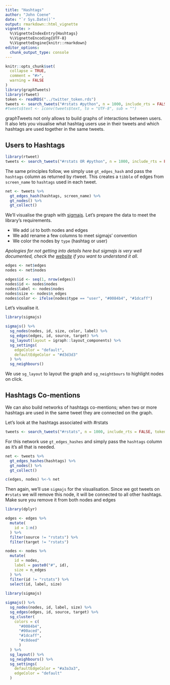 ```yaml
---
title: "Hashtags"
author: "John Coene"
date: "`r Sys.Date()`"
output: rmarkdown::html_vignette
vignette: >
  %\VignetteIndexEntry{Hashtags}
  %\VignetteEncoding{UTF-8}
  %\VignetteEngine{knitr::rmarkdown}
editor_options: 
  chunk_output_type: console
---
```


```r
knitr::opts_chunk$set(
  collapse = TRUE,
  comment = "#>",
  warning = FALSE
)
library(graphTweets)
library(rtweet)
token <- readRDS("../twitter_token.rds")
tweets <- search_tweets("#rstats #python", n = 1000, include_rts = FALSE, token = token, lang = "en")
#tweets$text <- iconv(tweets$text, to = "UTF-8", sub = "")
```

graphTweets not only allows to build graphs of interactions between users. It also lets you visualise what hashtag users use in their tweets and which hashtags are used together in the same tweets.

## Users to Hashtags

```r
library(rtweet)
tweets <- search_tweets("#rstats OR #python", n = 1000, include_rts = FALSE, token = token, lang = "en")
```

The same principles follow, we simply use `gt_edges_hash` and pass the `hashtags` column as returned by rtweet. This creates a `tibble` of edges from `screen_name` to `hashtags` used in each tweet.

```r
net <- tweets %>% 
  gt_edges_hash(hashtags, screen_name) %>% 
  gt_nodes() %>% 
  gt_collect()
```

We'll visualise the graph with [sigmajs](http://sigmajs.john-coene.com/). Let's prepare the data to meet the library's requirements.

* We add `id` to both nodes and edges
* We add rename a few columns to meet sigmajs' convention
* We color the nodes by `type` (hashtag or user)

_Apologies for not getting into details here but sigmajs is very well documented, check the [website](http://sigmajs.john-coene.com/) if you want to understand it all_.

```r
edges <- net$edges
nodes <- net$nodes

edges$id <- seq(1, nrow(edges))
nodes$id <- nodes$nodes
nodes$label <- nodes$nodes
nodes$size <- nodes$n_edges
nodes$color <- ifelse(nodes$type == "user", "#0084b4", "#1dcaff")
```

Let's visualise it.

```r
library(sigmajs)

sigmajs() %>% 
  sg_nodes(nodes, id, size, color, label) %>% 
  sg_edges(edges, id, source, target) %>% 
  sg_layout(layout = igraph::layout_components) %>% 
  sg_settings(
    edgeColor = "default",
    defaultEdgeColor = "#d3d3d3"
  ) %>% 
  sg_neighbours()
```

We use `sg_layout` to layout the graph and `sg_neightbours` to highlight nodes on click.

## Hashtags Co-mentions

We can also build networks of hashtags co-mentions; when two or more hashtags are used in the same tweet they are connected on the graph.

Let's look at the hashtags associated with #rstats

```r
tweets <- search_tweets("#rstats", n = 1000, include_rts = FALSE, token = token, lang = "en")
```

For this network use `gt_edges_hashes` and simply pass the `hashtags` column as it's all that is needed.

```r
net <- tweets %>% 
  gt_edges_hashes(hashtags) %>%
  gt_nodes() %>% 
  gt_collect()

c(edges, nodes) %<-% net
```

Then again, we'll use `sigmajs` for the visualisation. Since we got tweets on `#rstats` we will remove this node, it will be connected to all other hashtags. Make sure you remove it from both nodes and edges

```r
library(dplyr)

edges <- edges %>% 
  mutate(
    id = 1:n()
  ) %>% 
  filter(source != "rstats") %>% 
  filter(target != "rstats")

nodes <- nodes %>% 
  mutate(
    id = nodes,
    label = paste0("#", id),
    size = n_edges
  ) %>% 
  filter(id != "rstats") %>% 
  select(id, label, size)
  
library(sigmajs)

sigmajs() %>% 
  sg_nodes(nodes, id, label, size) %>% 
  sg_edges(edges, id, source, target) %>% 
  sg_cluster(
    colors = c(
      "#0084b4",
      "#00aced",
      "#1dcaff",
      "#c0deed"
      )
  ) %>% 
  sg_layout() %>% 
  sg_neighbours() %>% 
  sg_settings(
    defaultEdgeColor = "#a3a3a3",
    edgeColor = "default"
  )
```